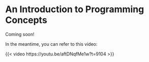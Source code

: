 # An Introduction to Programming Concepts

Coming soon!

In the meantime, you can refer to this video:

{{< video https://youtu.be/aftDNqfMe1w?t=9104 >}}
